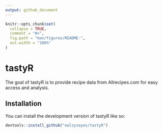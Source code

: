 ```yaml
---
output: github_document
---
```


<!-- README.md is generated from README.Rmd. Please edit that file -->

```r
knitr::opts_chunk$set(
  collapse = TRUE,
  comment = "#>",
  fig.path = "man/figures/README-",
  out.width = "100%"
)
```

# tastyR

<!-- badges: start -->
<!-- badges: end -->

The goal of tastyR is to provide recipe data from Allrecipes.com for easy access and analysis.

## Installation

You can install the development version of tastyR like so:


```r
devtools::install_github("owlzyseyes/tastyR")
```
